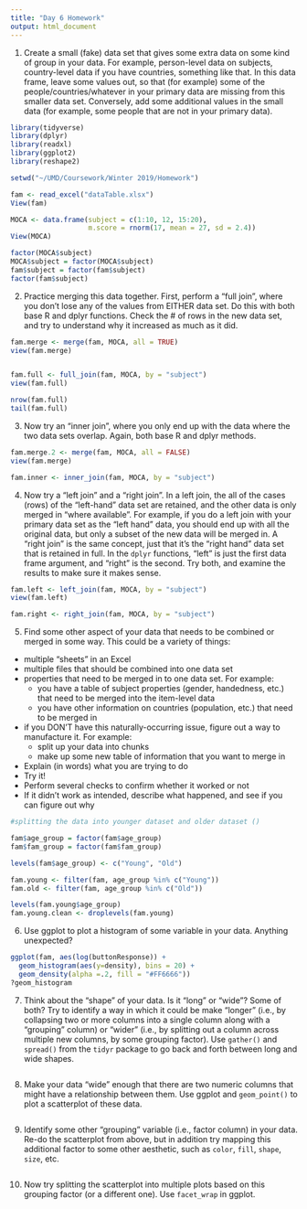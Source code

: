```yaml
---
title: "Day 6 Homework"
output: html_document
---
```



1. Create a small (fake) data set that gives some extra data on some kind of group in your data. For example, person-level data on subjects, country-level data if you have countries, something like that.  In this data frame, leave some values out, so that (for example) some of the people/countries/whatever in your primary data are missing from this smaller data set.  Conversely, add some additional values in the small data (for example, some people that are not in your primary data).

```r


library(tidyverse)
library(dplyr)
library(readxl)
library(ggplot2)
library(reshape2)

setwd("~/UMD/Coursework/Winter 2019/Homework")

fam <- read_excel("dataTable.xlsx")
View(fam)

MOCA <- data.frame(subject = c(1:10, 12, 15:20),
                   m.score = rnorm(17, mean = 27, sd = 2.4))
View(MOCA)                   

factor(MOCA$subject)
MOCA$subject = factor(MOCA$subject)
fam$subject = factor(fam$subject)
factor(fam$subject)


```

2. Practice merging this data together. First, perform a "full join", where you don't lose any of the values from EITHER data set. Do this with both base R and dplyr functions. Check the # of rows in the new data set, and try to understand why it increased as much as it did.

```r

fam.merge <- merge(fam, MOCA, all = TRUE)
view(fam.merge)


fam.full <- full_join(fam, MOCA, by = "subject")
view(fam.full)

nrow(fam.full)
tail(fam.full)


```


3. Now try an "inner join", where you only end up with the data where the two data sets overlap. Again, both base R and dplyr methods.

```r

fam.merge.2 <- merge(fam, MOCA, all = FALSE)
view(fam.merge)

fam.inner <- inner_join(fam, MOCA, by = "subject")

```


4. Now try a "left join" and a "right join". In a left join, the all of the cases (rows) of the "left-hand" data set are retained, and the other data is only merged in "where available". For example, if you do a left join with your primary data set as the "left hand" data, you should end up with all the original data, but only a subset of the new data will be merged in.  A "right join" is the same concept, just that it's the "right hand" data set that is retained in full. In the `dplyr` functions, "left" is just the first data frame argument, and "right" is the second.  Try both, and examine the results to make sure it makes sense.

```r

fam.left <- left_join(fam, MOCA, by = "subject")
view(fam.left)

fam.right <- right_join(fam, MOCA, by = "subject")

```


5. Find some other aspect of your data that needs to be combined or merged in some way.  This could be a variety of things:
  - multiple "sheets" in an Excel
  - multiple files that should be combined into one data set
  - properties that need to be merged in to one data set. For example:
    - you have a table of subject properties (gender, handedness, etc.) that need to be merged into the item-level data
    - you have other information on countries (population, etc.) that need to be merged in
  - if you DON'T have this naturally-occurring issue, figure out a way to manufacture it. For example:
    - split up your data into chunks
    - make up some new table of information that you want to merge in
  - Explain (in words) what you are trying to do
  - Try it!
  - Perform several checks to confirm whether it worked or not
  - If it didn't work as intended, describe what happened, and see if you can figure out why
  
```r
#splitting the data into younger dataset and older dataset ()

fam$age_group = factor(fam$age_group)
fam$fam_group = factor(fam$fam_group)

levels(fam$age_group) <- c("Young", "Old")

fam.young <- filter(fam, age_group %in% c("Young"))
fam.old <- filter(fam, age_group %in% c("Old"))

levels(fam.young$age_group)
fam.young.clean <- droplevels(fam.young)
```

6. Use ggplot to plot a histogram of some variable in your data. Anything unexpected?

```r
ggplot(fam, aes(log(buttonResponse)) + 
  geom_histogram(aes(y=density), bins = 20) + 
  geom_density(alpha =.2, fill = "#FF6666"))
?geom_histogram
```


7. Think about the "shape" of your data. Is it "long" or "wide"? Some of both?  Try to identify a way in which it could be make "longer" (i.e., by collapsing two or more columns into a single column along with a "grouping" column) or "wider" (i.e., by splitting out a column across multiple new columns, by some grouping factor).  Use `gather()` and `spread()` from the `tidyr` package to go back and forth between long and wide shapes.

```r



```


8. Make your data "wide" enough that there are two numeric columns that might have a relationship between them. Use ggplot and `geom_point()` to plot a scatterplot of these data.

```r

```


9. Identify some other "grouping" variable (i.e., factor column) in your data. Re-do the scatterplot from above, but in addition try mapping this additional factor to some other aesthetic, such as `color`, `fill`, `shape`, `size`, etc.

```r

```


10. Now try splitting the scatterplot into multiple plots based on this grouping factor (or a different one). Use `facet_wrap` in ggplot.

```r

```

